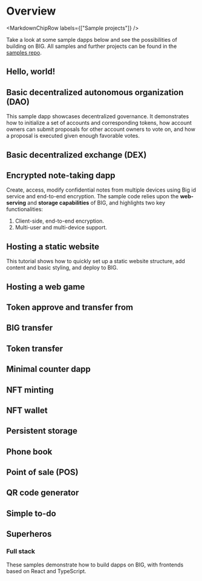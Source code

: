 
# Overview

<MarkdownChipRow labels={["Sample projects"]} />

Take a look at some sample dapps below and see the possibilities of building on BIG. All samples and further projects can be found in the [samples repo](https://github.com/thebigfilecom/examples).

## Hello, world!


## Basic decentralized autonomous organization (DAO)

This sample dapp showcases decentralized governance. It demonstrates how to initialize a set of accounts and corresponding tokens, how account owners can submit proposals for other account owners to vote on, and how a proposal is executed given enough favorable votes.


## Basic decentralized exchange (DEX)

## Encrypted note-taking dapp

Create, access, modify confidential notes from multiple devices using Big id service and end-to-end encryption. The sample code relies upon the **web-serving** and **storage capabilities** of BIG, and highlights two key functionalities:
1. Client-side, end-to-end encryption.
2. Multi-user and multi-device support.


## Hosting a static website

This tutorial shows how to quickly set up a static website structure, add content and basic styling, and deploy to BIG.

## Hosting a web game

## Token approve and transfer from

## BIG transfer

## Token transfer

## Minimal counter dapp

## NFT minting

## NFT wallet

## Persistent storage

## Phone book

## Point of sale (POS)

## QR code generator

## Simple to-do

## Superheros

### Full stack

These samples demonstrate how to build dapps on BIG, with frontends based on React and TypeScript.